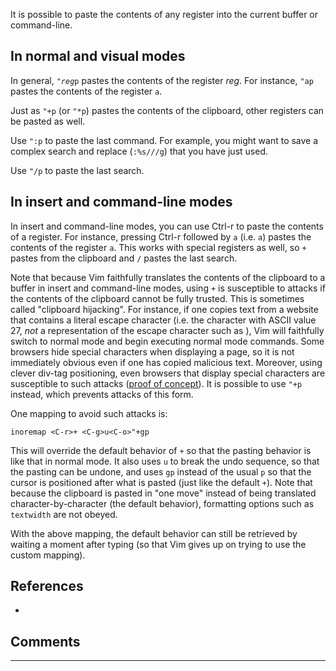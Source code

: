 {{TipImported
|id=1303
|previous=1302
|next=1304
|created=2006
|complexity=basic
|author=Mark Woodward
|version=5.7
|rating=15/11
|category1=
|category2=
}}

It is possible to paste the contents of any register into the current buffer or command-line.

==In normal and visual modes==

In general, <code>"<i>reg</i>p</code> pastes the contents of the register ''reg''. For instance, <code>"ap</code> pastes the contents of the register <code>a</code>.

Just as <code>"+p</code> (or <code>"*p</code>) pastes the contents of the clipboard, other registers can be pasted as well.

Use <code>":p</code> to paste the last command. For example, you might want to save a complex search and replace (<code>:%s///g</code>) that you have just used.

Use <code>"/p</code> to paste the last search.

==In insert and command-line modes==

In insert and command-line modes, you can use Ctrl-r to paste the contents of a register. For instance, pressing Ctrl-r followed by <code>a</code> (i.e. <code><C-r>a</code>) pastes the contents of the register <code>a</code>. This works with special registers as well, so <code><C-r>+</code> pastes from the clipboard and <code><C-r>/</code> pastes the last search.

Note that because Vim faithfully translates the contents of the clipboard to a buffer in insert and command-line modes, using <code><C-r>+</code> is susceptible to attacks if the contents of the clipboard cannot be fully trusted. This is sometimes called "clipboard hijacking". For instance, if one copies text from a website that contains a literal escape character (i.e. the character with ASCII value 27, ''not'' a representation of the escape character such as <code><Esc></code>), Vim will faithfully switch to normal mode and begin executing normal mode commands. Some browsers hide special characters when displaying a page, so it is not immediately obvious even if one has copied malicious text. Moreover, using clever div-tag positioning, even browsers that display special characters are susceptible to such attacks ([http://thejh.net/misc/website-terminal-copy-paste proof of concept]). It is possible to use <code><C-o>"+p</code> instead, which prevents attacks of this form.

One mapping to avoid such attacks is:
<pre>
inoremap <C-r>+ <C-g>u<C-o>"+gp
</pre>

This will override the default behavior of <code><C-r>+</code> so that the pasting behavior is like that in normal mode. It also uses <code><C-g>u</code> to break the undo sequence, so that the pasting can be undone, and uses <code>gp</code> instead of the usual <code>p</code> so that the cursor is positioned after what is pasted (just like the default <code><C-r>+</code>). Note that because the clipboard is pasted in "one move" instead of being translated character-by-character (the default behavior), formatting options such as <code>textwidth</code> are not obeyed.

With the above mapping, the default behavior can still be retrieved by waiting a moment after typing <code><C-r></code> (so that Vim gives up on trying to use the custom mapping).

==References==
*{{help|c_CTRL-R}}

==Comments==

----

